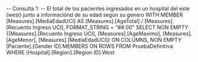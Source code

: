 -- Consulta 1: 
-- El total de los pacientes ingresados en un hospital del este (west) junto a informaciónd de su edad según su genero
WITH 
    MEMBER [Measures].[MediaEdadUCI] AS
        [Measures].[AgeTotal] / [Measures].[Recuento Ingreso UCI],
        FORMAT_STRING = "##.00"
SELECT 
    NON EMPTY {[Measures].[Recuento Ingreso UCI], [Measures].[AgeMaximo], [Measures].[AgeMenor], [Measures].[MediaEdadUCI]} ON COLUMNS, 
    NON EMPTY [Paciente].[Gender ID].MEMBERS ON ROWS
FROM 
    PruebaDefinitiva
WHERE 
	[Hospital].[Region].[Region ID].West
	
